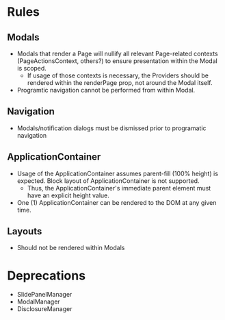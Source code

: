 # Rules

## Modals

* Modals that render a Page will nullify all relevant Page-related contexts (PageActionsContext, others?) to ensure presentation within the Modal is scoped.
  * If usage of those contexts is necessary, the Providers should be rendered within the renderPage prop, not around the Modal itself.
* Programtic navigation cannot be performed from within Modal.


## Navigation

* Modals/notification dialogs must be dismissed prior to programatic navigation

## ApplicationContainer

* Usage of the ApplicationContainer assumes parent-fill (100% height) is expected. Block layout of ApplicationContainer is not supported.
  * Thus, the ApplicationContainer's immediate parent element must have an explicit height value.
* One (1) ApplicationContainer can be rendered to the DOM at any given time.

## Layouts

* Should not be rendered within Modals

# Deprecations

* SlidePanelManager
* ModalManager
* DisclosureManager

